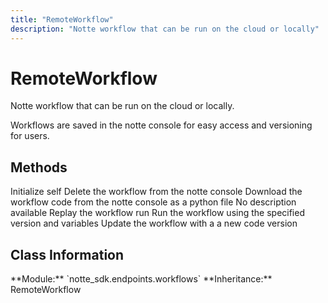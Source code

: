```yaml
---
title: "RemoteWorkflow"
description: "Notte workflow that can be run on the cloud or locally"
---
```


# RemoteWorkflow

Notte workflow that can be run on the cloud or locally.

Workflows are saved in the notte console for easy access and versioning for users.

## Methods

<CardGroup cols={2}>
  <Card
    title="__init__"
    icon="function"
    href="/sdk-reference/remoteworkflow/__init__"
  >
    Initialize self
  </Card>
  <Card
    title="delete"
    icon="function"
    href="/sdk-reference/remoteworkflow/delete"
  >
    Delete the workflow from the notte console
  </Card>
  <Card
    title="download"
    icon="function"
    href="/sdk-reference/remoteworkflow/download"
  >
    Download the workflow code from the notte console as a python file
  </Card>
  <Card
    title="get_url"
    icon="function"
    href="/sdk-reference/remoteworkflow/get_url"
  >
    No description available
  </Card>
  <Card
    title="replay"
    icon="function"
    href="/sdk-reference/remoteworkflow/replay"
  >
    Replay the workflow run
  </Card>
  <Card
    title="run"
    icon="function"
    href="/sdk-reference/remoteworkflow/run"
  >
    Run the workflow using the specified version and variables
  </Card>
  <Card
    title="update"
    icon="function"
    href="/sdk-reference/remoteworkflow/update"
  >
    Update the workflow with a a new code version
  </Card>
</CardGroup>

## Class Information

<Info>
**Module:** `notte_sdk.endpoints.workflows`
**Inheritance:** RemoteWorkflow
</Info>
